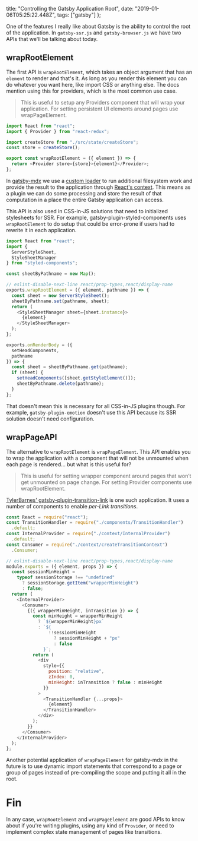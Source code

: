   title: "Controlling the Gatsby Application Root",
  date: "2019-01-06T05:25:22.448Z",
  tags: ["gatsby"]
};

One of the features I really like about Gatsby is the
ability to control the root of the application. In
`gatsby-ssr.js` and `gatsby-browser.js` we have two APIs
that we'll be talking about today.

## wrapRootElement

The first API is `wrapRootElement`, which takes an object
argument that has an `element` to render and that's it. As
long as you render this element you can do whatever you want
here, like import CSS or anything else. The docs mention
using this for providers, which is the most common use case.

> This is useful to setup any Providers component that will
> wrap your application. For setting persistent UI elements
> around pages use wrapPageElement.

```js
import React from "react";
import { Provider } from "react-redux";

import createStore from "./src/state/createStore";
const store = createStore();

export const wrapRootElement = ({ element }) => {
  return <Provider store={store}>{element}</Provider>;
};
```

In
[gatsby-mdx](https://github.com/ChristopherBiscardi/gatsby-mdx/blob/5c305c2afcb857e69e11dc011ccd0b8ef6fe0e4d/packages/gatsby-mdx/wrap-root-element.js)
we use a
[custom loader](https://github.com/ChristopherBiscardi/gatsby-mdx/blob/5c305c2afcb857e69e11dc011ccd0b8ef6fe0e4d/packages/gatsby-mdx/loaders/mdx-scopes.js)
to run additional filesystem work and provide the result to
the application through
[React's context](https://reactjs.org/docs/context.html).
This means as a plugin we can do some processing and store
the result of that computation in a place the entire Gatsby
application can access.

This API is also used in CSS-in-JS solutions that need to
initialized stylesheets for SSR. For example,
gatsby-plugin-styled-components uses `wrapRootElement` to do
setup that could be error-prone if users had to rewrite it
in each application.

```js
import React from "react";
import {
  ServerStyleSheet,
  StyleSheetManager
} from "styled-components";

const sheetByPathname = new Map();

// eslint-disable-next-line react/prop-types,react/display-name
exports.wrapRootElement = ({ element, pathname }) => {
  const sheet = new ServerStyleSheet();
  sheetByPathname.set(pathname, sheet);
  return (
    <StyleSheetManager sheet={sheet.instance}>
      {element}
    </StyleSheetManager>
  );
};

exports.onRenderBody = ({
  setHeadComponents,
  pathname
}) => {
  const sheet = sheetByPathname.get(pathname);
  if (sheet) {
    setHeadComponents([sheet.getStyleElement()]);
    sheetByPathname.delete(pathname);
  }
};
```

That doesn't mean this is necessary for all CSS-in-JS
plugins though. For example, `gatsby-plugin-emotion` doesn't
use this API because its SSR solution doesn't need
configuration.

## wrapPageAPI

The alternative to `wrapRootElement` is `wrapPageElement`.
This API enables you to wrap the application with a
component that will not be unmounted when each page is
rendered... but what is this useful for?

> This is useful for setting wrapper component around pages
> that won’t get unmounted on page change. For setting
> Provider components use wrapRootElement.

[TylerBarnes' gatsby-plugin-transition-link](https://github.com/TylerBarnes/gatsby-plugin-transition-link/blob/11336c6b3a5059bd5c428ca4dc5fa7377559a1aa/src/wrap-page.js)
is one such application. It uses a number of components to
enable _per-Link transitions_.

```js
const React = require("react");
const TransitionHandler = require("./components/TransitionHandler")
  .default;
const InternalProvider = require("./context/InternalProvider")
  .default;
const Consumer = require("./context/createTransitionContext")
  .Consumer;

// eslint-disable-next-line react/prop-types,react/display-name
module.exports = ({ element, props }) => {
  const sessionMinHeight =
    typeof sessionStorage !== "undefined"
      ? sessionStorage.getItem("wrapperMinHeight")
      : false;
  return (
    <InternalProvider>
      <Consumer>
        {({ wrapperMinHeight, inTransition }) => {
          const minHeight = wrapperMinHeight
            ? `${wrapperMinHeight}px`
            : `${
                !!sessionMinHeight
                  ? sessionMinHeight + "px"
                  : false
              }`;
          return (
            <div
              style={{
                position: "relative",
                zIndex: 0,
                minHeight: inTransition ? false : minHeight
              }}
            >
              <TransitionHandler {...props}>
                {element}
              </TransitionHandler>
            </div>
          );
        }}
      </Consumer>
    </InternalProvider>
  );
};
```

Another potential application of `wrapPageElement` for
gatsby-mdx in the future is to use dynamic import statements
that correspond to a page or group of pages instead of
pre-compiling the scope and putting it all in the root.

# Fin

In any case, `wrapRootElement` and `wrapPageElement` are
good APIs to know about if you're writing plugins, using any
kind of `Provider`, or need to implement complex state
management of pages like transitions.
